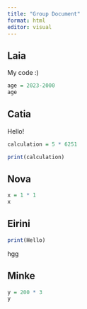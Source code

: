 ```yaml
---
title: "Group Document"
format: html
editor: visual
---
```


## Laia

My code :)

```r
age = 2023-2000
age
```

## Catia

Hello!

```r
calculation = 5 * 6251

print(calculation)
```

## Nova

```r
x = 1 * 1 
x
```

## Eirini

```r
print(Hello)
```

hgg

## Minke

```r
y = 200 * 3
y
```
